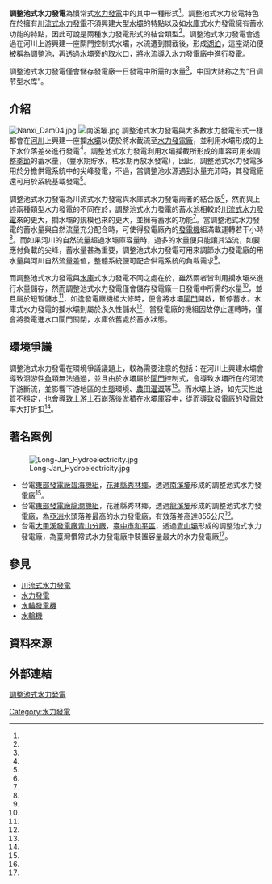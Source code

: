 '''調整池式水力發電'''為慣常式[[水力發電|水力發電]]中的其中一種形式<ref name="台灣電力公司"/>。調整池式水力發電特色在於擁有[[川流式水力發電|川流式水力發電]]不須興建大型[[水壩|水壩]]的特點以及如[[水庫|水庫]]式水力發電擁有蓄水功能的特點，因此可說是兩種水力發電形式的結合類型<ref name="臺灣永續能源研究基金會"/>。調整池式水力發電會透過在河川上游興建一座閘門控制式水壩，水流遭到攔截後，形成[[湖泊|湖泊]]，這座湖泊便被稱為[[調整池|調整池]]，再透過水壩旁的取水口，將水流導入水力發電廠中進行發電。

調整池式水力發電僅會儲存發電廠一日發電中所需的水量<ref name="義守大學"/>，中国大陆称之为“日调节型水库”。
== 介紹 ==
[[File:Nanxi_Dam04.jpg|thumb]]
[[File:南溪壩.jpg|thumb]]
調整池式水力發電與大多數水力發電形式一樣都會在[[河川|河川]]上興建一座攔[[水壩|水壩]]以便於將水截流至[[水力發電廠|水力發電廠]]，並利用水壩形成的上下水位落差來進行發電<ref name="工業技術研究院再生能源網"/>。調整池式水力發電利用水壩攔截所形成的庫容可用來調整[[季節|季節]]的蓄水量，（豐水期貯水，枯水期再放水發電），因此，調整池式水力發電多用於分擔供電系統中的尖峰發電，不過，當調整池水源遇到水量充沛時，其發電廠還可用於系統基載發電<ref name="工業技術研究院再生能源網"/>。

調整池式水力發電為川流式水力發電與水庫式水力發電兩者的結合版<ref name="臺灣永續能源研究基金會"/>，然而與上述兩種類型水力發電的不同在於，調整池式水力發電的蓄水池相較於[[川流式水力發電|川流式水力發電]]來的更大，攔水壩的規模也來的更大，並擁有蓄水的功能<ref name="臺北市政府產業發展局"/>。當調整池式水力發電的蓄水量與自然流量充分配合時，可使得發電廠內的[[發電機|發電機]]組滿載運轉若干小時<ref name="臺北市政府產業發展局"/>。而如果河川的自然流量超過水壩庫容量時，過多的水量便只能讓其溢流，如要應付負載的尖峰，蓄水量甚為重要，調整池式水力發電可用來調節水力發電廠的用水量與河川自然流量差值，整體系統便可配合供電系統的負載需求<ref name="臺北市政府產業發展局"/>。

而調整池式水力發電與[[水庫|水庫]]式水力發電不同之處在於，雖然兩者皆利用攔水壩來進行水量儲存，然而調整池式水力發電僅會儲存發電廠一日發電中所需的水量<ref name="義守大學"/>，並且屬於短暫儲水<ref name="京城商業銀行 綠能顧問"/>，如逢發電廠機組大修時，便會將水壩[[閘門|閘門]]開啟，暫停蓄水。水庫式水力發電的攔水壩則屬於永久性儲水<ref name="京城商業銀行 綠能顧問"/>，當發電廠的機組因故停止運轉時，僅會將發電進水口閘門關閉，水庫依舊處於蓄水狀態。

== 環境爭議 ==
調整池式水力發電在環境爭議議題上，較為需要注意的包括：在河川上興建水壩會導致洄游性[[魚|魚]]類無法通過，並且由於水壩屬於[[閘門|閘門]]控制式，會導致水壩所在的河流下游斷流，並影響下游地區的[[生態|生態]]環境、[[農田|農田]][[灌溉|灌溉]]等<ref name="環境資訊中心"/>。而水壩上游，如先天性[[地質|地質]]不穩定，也會導致上游土石崩落後淤積在水壩庫容中，從而導致發電廠的發電效率大打折扣<ref name="環境資訊中心"/>。

== 著名案例 ==
=== {{ROC-TW}} ===
[[File:Long-Jan_Hydroelectricity.jpg|thumb]]
* 台電[[東部發電廠碧海機組|東部發電廠碧海機組]]，[[花蓮縣|花蓮縣]][[秀林鄉|秀林鄉]]，透過[[南溪壩|南溪壩]]形成的調整池式水力發電廠<ref name="更生日報"/>。
* 台電[[東部發電廠龍澗機組|東部發電廠龍澗機組]]，花蓮縣秀林鄉，透過[[龍溪壩|龍溪壩]]形成的調整池式水力發電廠，為[[亞洲|亞洲]]水頭落差最高的水力發電廠，有效落差高達855公尺<ref name="一生獻力台灣電力開發的朱書麟先生"/>。
* 台電[[大甲溪發電廠青山分廠|大甲溪發電廠青山分廠]]，[[臺中市|臺中市]][[和平區_(台灣)|和平區]]，透過[[青山壩|青山壩]]形成的調整池式水力發電廠，為臺灣慣常式水力發電廠中裝置容量最大的水力發電廠<ref name="大甲溪發電廠"/>。

== 參見 ==
* [[川流式水力發電|川流式水力發電]]
* [[水力發電|水力發電]]
* [[水輪發電機|水輪發電機]]
* [[水輪機|水輪機]]

== 資料來源 ==
{{Reflist| refs=

<ref name="大甲溪發電廠">{{cite web|language=zh-tw|url=http://www.taipower.com.tw/content/about/..%5C..%5CUpFile%5CPowerDevFile%5Cd255.pdf|title=大甲溪發電廠簡介|publisher=台灣電力公司|access-date=2016-02-22|archive-date=2013-12-19|archive-url=https://web.archive.org/web/20131219012650/http://www.taipower.com.tw/content/about/..%5C..%5CUpFile%5CPowerDevFile%5Cd255.pdf|dead-url=yes}}</ref>

<ref name="臺灣永續能源研究基金會">{{cite web|url=http://taise.org.tw/publicationsshow.php?id=179&cid=62&cid2=40|title=5.4 再生能源|publisher=臺灣永續能源研究基金會|date=}}{{Dead link|date=2019年11月 |bot=InternetArchiveBot |fix-attempted=yes }}</ref>

<ref name="工業技術研究院再生能源網">{{cite web|url=http://www.re.org.tw/Knowledge/Index/2#2|title=水力能知識館|publisher=工業技術研究院 再生能源網|date=}}{{Dead link|date=2018年6月 |bot=InternetArchiveBot |fix-attempted=no }}</ref>

<ref name="台灣電力公司">{{cite web|url=http://www.taipower.com.tw/content/about/about02.aspx?PType=2|title=水力發電發展現況|publisher=台灣電力公司|date=|access-date=2016-02-22|archive-date=2014-02-01|archive-url=https://web.archive.org/web/20140201201830/http://www.taipower.com.tw/content/about/about02.aspx?PType=2|dead-url=yes}}</ref>

<ref name="義守大學">{{cite web|url=http://tmrc1.tp.edu.tw/resfle/frmfleget.aspx?CDE=FLE20081115154305AIN|title=水力怎麼發電？|publisher=義守大學|date=}}</ref>

<ref name="環境資訊中心">{{cite web|url=http://e-info.org.tw/node/78939|title=萬里電廠環評 環團憂衝擊|publisher=環境資訊中心|date=2012-07-26|access-date=2016-02-22|archive-date=2014-03-17|archive-url=https://web.archive.org/web/20140317011554/http://e-info.org.tw/node/78939|dead-url=no}}</ref>

<ref name="臺北市政府產業發展局">{{cite web|url=http://www.ices.taipei/fp.asp?fpage=cp&xItem=54519986&ctNode=66013&mp=10500O|title=水力發電|publisher=臺北市政府產業發展局|date=}}{{dead link|date=2018年4月 |bot=InternetArchiveBot |fix-attempted=yes }}</ref>

<ref name="更生日報">{{cite web|url=http://www.ksnews.com.tw/newsdetail.php?n_id=0000204581&level2_id=104|title=綠能生力軍 碧海月中併聯發電|publisher=更生日報|date=2011-08-12|deadurl=yes|archiveurl=https://web.archive.org/web/20140116101220/http://www.ksnews.com.tw/newsdetail.php?n_id=0000204581&level2_id=104|archivedate=2014-01-16|access-date=2016-02-22}}</ref>

<ref name="一生獻力台灣電力開發的朱書麟先生">{{cite web|language=zh-tw|url=http://www.c-km.org.tw/people/9212.pdf|title=一生獻力台灣電力開發的朱書麟先生|author=|publisher=中國工程師學會會刊|date=九十二年十二月|accessdate=2014-01-19|archive-date=2015-09-23|archive-url=https://web.archive.org/web/20150923195627/http://www.c-km.org.tw/people/9212.pdf|dead-url=no}}</ref>

<ref name="京城商業銀行 綠能顧問">{{cite web|language=zh-tw|url=http://environment.tku.edu.tw/files/recruit/258_47347bec.pdf|title=再生能源發展與應用|publisher=京城商業銀行 綠能顧問|access-date=2016-02-23|archive-date=2016-03-03|archive-url=https://web.archive.org/web/20160303052107/http://environment.tku.edu.tw/files/recruit/258_47347bec.pdf|dead-url=no}}</ref>

}}

== 外部連結 ==
{{ja}}[http://www.fepc.or.jp/enterprise/hatsuden/water/chouseichi/ 調整池式水力発電] {{Wayback|url=http://www.fepc.or.jp/enterprise/hatsuden/water/chouseichi/ |date=20180223065554 }}

{{Hydropower}}
[[Category:水力發電|Category:水力發電]]